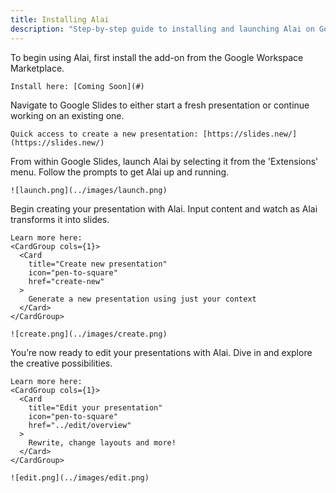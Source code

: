 ```yaml
---
title: Installing Alai
description: "Step-by-step guide to installing and launching Alai on Google Slides"
---
```


<Steps>
  <Step title="Get the Alai Add-On">
    To begin using Alai, first install the add-on from the Google Workspace Marketplace.

    Install here: [Coming Soon](#)

  </Step>
  <Step title="Access Google Slides">
    Navigate to Google Slides to either start a fresh presentation or continue working on an existing one.

    Quick access to create a new presentation: [https://slides.new/](https://slides.new/)

  </Step>
  <Step title="Launch">
    From within Google Slides, launch Alai by selecting it from the 'Extensions' menu. Follow the prompts to get Alai up and running.

    ![launch.png](../images/launch.png)

  </Step>
  <Step title="Create with Alai">
    Begin creating your presentation with Alai. Input content and watch as Alai transforms it into slides.

    Learn more here:
    <CardGroup cols={1}>
      <Card
        title="Create new presentation"
        icon="pen-to-square"
        href="create-new"
      >
        Generate a new presentation using just your context
      </Card>
    </CardGroup>

    ![create.png](../images/create.png)

  </Step>
  <Step title="Edit with Alai">
   You’re now ready to edit your presentations with Alai. Dive in and explore the creative possibilities.

    Learn more here:
    <CardGroup cols={1}>
      <Card
        title="Edit your presentation"
        icon="pen-to-square"
        href="../edit/overview"
      >
        Rewrite, change layouts and more!
      </Card>
    </CardGroup>

    ![edit.png](../images/edit.png)

  </Step>
</Steps>
